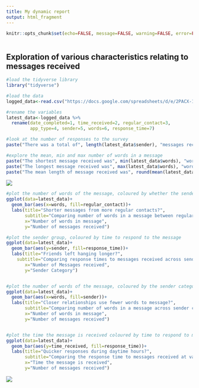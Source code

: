 ---
title: My dynamic report
output: html_fragment
---

```{r setup, include=FALSE}
knitr::opts_chunk$set(echo=FALSE, message=FALSE, warning=FALSE, error=FALSE)

```

```{css}

```
## Exploration of various characteristics relating to messages received
```{r}
#load the tidyverse library
library("tidyverse")

#load the data
logged_data<-read.csv("https://docs.google.com/spreadsheets/d/e/2PACX-1vTq9IBgTD97IziXyiaWnhi9tHKLqHl5FNqTiozj3oXUzqSzF_VYP2M5YHRTBduTMn-BxdyXXE0vZF3E/pub?gid=1652039699&single=true&output=csv")

#rename the variables
latest_data<-logged_data %>%
  rename(date_completed=1, time_received=2, regular_contact=3,
         app_type=4, sender=5, words=6, response_time=7)
```


```{r}
#look at the number of responses to the survey
paste("There was a total of", length(latest_data$sender), "messages received recorded using the survey, totaling", sum(latest_data$words), "words!")

#explore the mean, min and max number of words in a message
paste("The shortest message received was", min(latest_data$words), "words long,")
paste("The longest message received was", max(latest_data$words), "words long,")
paste("The mean length of message received was", round(mean(latest_data$words),0), "words long.")
```

![](https://media.tenor.com/2IU9kk3bOt0AAAAM/thats-a-lot-of-text-lots-of-reading.gif)

```{r}

#plot the number of words of the message, coloured by whether the sender is a regular contact
ggplot(data=latest_data)+
  geom_bar(aes(x=words, fill=regular_contact))+
  labs(title="Shorter messages from more regular contacts?",
       subtitle="Comparing number of words in a message between regular and irregular contacts",
       x="Number of words in message",
       y="Number of messages received")

#plot the sender group, coloured by time to respond to the message
ggplot(data=latest_data)+
  geom_bar(aes(y=sender, fill=response_time))+
  labs(title="Friends left hanging longer?",
    subtitle="Comparing response times to messages received across sender categories",
       x="Number of Messages received",
       y="Sender Category")


#plot the number of words of the message, coloured by the sender category
ggplot(data=latest_data)+
  geom_bar(aes(x=words, fill=sender))+
  labs(title="Closer relationships use fewer words to message?",
       subtitle="Comparing number of words in a message across sender categories",
       x="Number of words in message",
       y="Number of messages received")


#plot the time the message is received coloured by time to respond to message
ggplot(data=latest_data)+
  geom_bar(aes(y=time_received, fill=response_time))+
  labs(title="Quicker responses during daytime hours?",
       subtitle="Comparing the response time to messages received at various times",
       x="Time the message is received",
       y="Number of messages received")
```

![](https://media1.tenor.com/m/wJDBsUZ4O9IAAAAC/group-text-buzz.gif)
